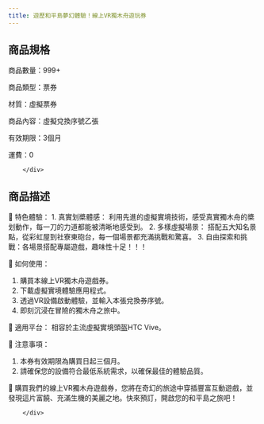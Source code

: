 ```yaml
---
title: 遊歷和平島夢幻體驗！線上VR獨木舟遊玩券
---
```




<ProductDetails plan={2} item={2}/>

## 商品規格
<div className="w-96 h-auto dark:bg-base-100 shadow-xl lg:w-3/4 mt-8 bg-yellow-50 rounded-lg" >
        <div className="card-body">
商品數量：999+

商品類型：票券

材質：虛擬票券

商品內容：虛擬兌換序號乙張

有效期限：3個月

運費：0

        </div>
</div >

## 商品描述
<div className="w-96 h-auto dark:bg-base-100 shadow-xl lg:w-3/4 mt-8 bg-sky-100" >
        <div className="card-body">
	特色體驗：
1. 真實划槳體感： 利用先進的虛擬實境技術，感受真實獨木舟的槳划動作，每一刀的力道都能被清晰地感受到。
2. 多樣虛擬場景： 搭配五大知名景點，從彩虹屋到社寮東砲台，每一個場景都充滿挑戰和驚喜。
3. 自由探索和挑戰：各場景搭配專屬遊戲，趣味性十足！！！

	如何使用：
1. 購買本線上VR獨木舟遊戲券。
2. 下載虛擬實境體驗應用程式。
3. 透過VR設備啟動體驗，並輸入本張兌換券序號。
4. 即刻沉浸在冒險的獨木舟之旅中。

	適用平台：
相容於主流虛擬實境頭盔HTC Vive。

	注意事項：
1. 本券有效期限為購買日起三個月。
2. 請確保您的設備符合最低系統需求，以確保最佳的體驗品質。

	購買我們的線上VR獨木舟遊戲券，您將在奇幻的旅途中穿插豐富互動遊戲，並發現這片富饒、充滿生機的美麗之地。快來預訂，開啟您的和平島之旅吧！

        </div>
</div >